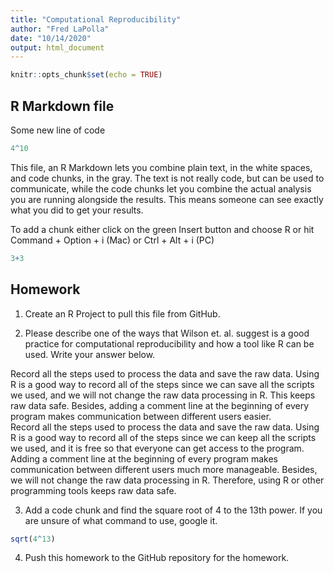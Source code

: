 ```yaml
---
title: "Computational Reproducibility"
author: "Fred LaPolla"
date: "10/14/2020"
output: html_document
---
```


```r
knitr::opts_chunk$set(echo = TRUE)
```

## R Markdown file

Some new line of code

```r
4^10
```


This file, an R Markdown lets you combine plain text, in the white spaces, and code chunks, in the gray. The text is not really code, but can be used to communicate, while the code chunks let you combine the actual analysis you are running alongside the results. This means someone can see exactly what you did to get your results.

To add a chunk either click on the green Insert button and choose R or hit Command + Option + i (Mac) or Ctrl + Alt + i (PC)

```r
3+3
```

## Homework

1) Create an R Project to pull this file from GitHub. 

2) Please describe one of the ways that Wilson et. al. suggest is a good practice for computational reproducibility and how a tool like R can be used. Write your answer below.

Record all the steps used to process the data and save the raw data. Using R is a good way to record all of the steps since we can save all the scripts we used, and we will not change the raw data processing in R. This keeps raw data safe. Besides, adding a comment line at the beginning of every program makes communication between different users easier.  
Record all the steps used to process the data and save the raw data. Using R is a good way to record all of the steps since we can keep all the scripts we used, and it is free so that everyone can get access to the program. Adding a comment line at the beginning of every program makes communication between different users much more manageable.  Besides, we will not change the raw data processing in R. Therefore, using R or other programming tools keeps raw data safe.


3) Add a code chunk and find the square root of 4 to the 13th power. If you are unsure of what command to use, google it. 

```r
sqrt(4^13)
```

4) Push this homework to the GitHub repository for the homework. 





